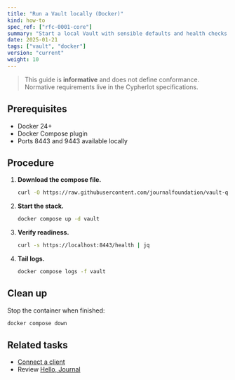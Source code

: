 ```yaml
---
title: "Run a Vault locally (Docker)"
kind: how-to
spec_ref: ["rfc-0001-core"]
summary: "Start a local Vault with sensible defaults and health checks."
date: 2025-01-21
tags: ["vault", "docker"]
version: "current"
weight: 10
---
```


> This guide is **informative** and does not define conformance. Normative requirements live in the Cypherlot specifications.

## Prerequisites

- Docker 24+
- Docker Compose plugin
- Ports 8443 and 9443 available locally

## Procedure

1. **Download the compose file.**
   ```bash
   curl -O https://raw.githubusercontent.com/journalfoundation/vault-quickstart/main/docker-compose.yml
   ```
2. **Start the stack.**
   ```bash
   docker compose up -d vault
   ```
3. **Verify readiness.**
   ```bash
   curl -s https://localhost:8443/health | jq
   ```
4. **Tail logs.**
   ```bash
   docker compose logs -f vault
   ```

## Clean up

Stop the container when finished:

```bash
docker compose down
```

## Related tasks

- [Connect a client](/docs/10-how-to/connect-a-client)
- Review [Hello, Journal](/docs/00-getting-started/hello-world)
